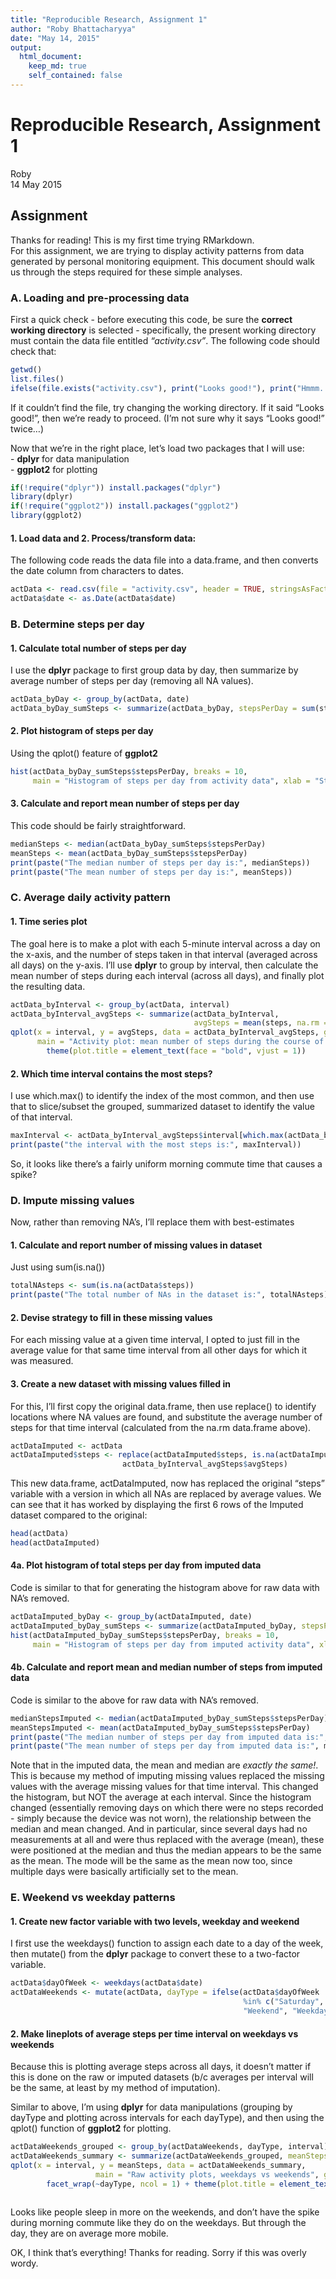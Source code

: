 ```yaml
---
title: "Reproducible Research, Assignment 1"
author: "Roby Bhattacharyya"
date: "May 14, 2015"
output: 
  html_document:
    keep_md: true
    self_contained: false
---
```



Reproducible Research, Assignment 1
===================================
Roby  
14 May 2015


## Assignment  
Thanks for reading! This is my first time trying RMarkdown.  
For this assignment, we are trying to display activity patterns from data generated by personal monitoring equipment. This document should walk us through the steps required for these simple analyses.  

### A. Loading and pre-processing data  
First a quick check - before executing this code, be sure the **correct working directory** is selected - specifically, the present working directory must contain the data file entitled *"activity.csv"*. The following code should check that:

```r
getwd()
list.files()
ifelse(file.exists("activity.csv"), print("Looks good!"), print("Hmmm...can't find activity.csv"))
```

If it couldn't find the file, try changing the working directory. If it said "Looks good!", then we're ready to proceed. (I'm not sure why it says "Looks good!" twice...)  

Now that we're in the right place, let's load two packages that I will use:  
 - **dplyr** for data manipulation  
 - **ggplot2** for plotting
 
```r
if(!require("dplyr")) install.packages("dplyr")
library(dplyr)
if(!require("ggplot2")) install.packages("ggplot2")
library(ggplot2)
```

#### 1. Load data and 2. Process/transform data:  

The following code reads the data file into a data.frame, and then converts the date column from characters to dates.  

```r
actData <- read.csv(file = "activity.csv", header = TRUE, stringsAsFactors = FALSE)
actData$date <- as.Date(actData$date)
```

### B. Determine steps per day  

#### 1. Calculate total number of steps per day  

I use the **dplyr** package to first group data by day, then summarize by average number of steps per day (removing all NA values).  

```r
actData_byDay <- group_by(actData, date)
actData_byDay_sumSteps <- summarize(actData_byDay, stepsPerDay = sum(steps, na.rm = TRUE))
```

#### 2. Plot histogram of steps per day  

Using the qplot() feature of **ggplot2**  

```r
hist(actData_byDay_sumSteps$stepsPerDay, breaks = 10, 
     main = "Histogram of steps per day from activity data", xlab = "Steps per day")
```

#### 3. Calculate and report mean number of steps per day  

This code should be fairly straightforward.  

```r
medianSteps <- median(actData_byDay_sumSteps$stepsPerDay)
meanSteps <- mean(actData_byDay_sumSteps$stepsPerDay)
print(paste("The median number of steps per day is:", medianSteps))
print(paste("The mean number of steps per day is:", meanSteps))
```


### C. Average daily activity pattern  

#### 1. Time series plot  

The goal here is to make a plot with each 5-minute interval across a day on the x-axis, and the number of steps taken in that interval (averaged across all days) on the y-axis. I'll use **dplyr** to group by interval, then calculate the mean number of steps during each interval (across all days), and finally plot the resulting data.  

```r
actData_byInterval <- group_by(actData, interval)
actData_byInterval_avgSteps <- summarize(actData_byInterval, 
                                         avgSteps = mean(steps, na.rm = TRUE))
qplot(x = interval, y = avgSteps, data = actData_byInterval_avgSteps, geom = "line", 
      main = "Activity plot: mean number of steps during the course of a day") + 
        theme(plot.title = element_text(face = "bold", vjust = 1))
```

#### 2. Which time interval contains the most steps?

I use which.max() to identify the index of the most common, and then use that to slice/subset the grouped, summarized dataset to identify the value of that interval.

```r
maxInterval <- actData_byInterval_avgSteps$interval[which.max(actData_byInterval_avgSteps$avgSteps)]
print(paste("the interval with the most steps is:", maxInterval))
```

So, it looks like there's a fairly uniform morning commute time that causes a spike?

### D. Impute missing values  

Now, rather than removing NA's, I'll replace them with best-estimates  

#### 1. Calculate and report number of missing values in dataset  

Just using sum(is.na())

```r
totalNAsteps <- sum(is.na(actData$steps))
print(paste("The total number of NAs in the dataset is:", totalNAsteps))
```

#### 2. Devise strategy to fill in these missing values  

For each missing value at a given time interval, I opted to just fill in the average value for that same time interval from all other days for which it was measured.  

#### 3. Create a new dataset with missing values filled in  

For this, I'll first copy the original data.frame, then use replace() to identify locations where NA values are found, and substitute the average number of steps for that time interval (calculated from the na.rm data.frame above).

```r
actDataImputed <- actData
actDataImputed$steps <- replace(actDataImputed$steps, is.na(actDataImputed$steps),
                         actData_byInterval_avgSteps$avgSteps)
```

This new data.frame, actDataImputed, now has replaced the original "steps" variable with a version in which all NAs are replaced by average values. We can see that it has worked by displaying the first 6 rows of the Imputed dataset compared to the original:  

```r
head(actData)
head(actDataImputed)
```

#### 4a. Plot histogram of total steps per day from imputed data

Code is similar to that for generating the histogram above for raw data with NA's removed.  

```r
actDataImputed_byDay <- group_by(actDataImputed, date)
actDataImputed_byDay_sumSteps <- summarize(actDataImputed_byDay, stepsPerDay = sum(steps))
hist(actDataImputed_byDay_sumSteps$stepsPerDay, breaks = 10, 
     main = "Histogram of steps per day from imputed activity data", xlab = "Steps per day")
```

#### 4b. Calculate and report mean and median number of steps from imputed data  

Code is similar to the above for raw data with NA's removed.  

```r
medianStepsImputed <- median(actDataImputed_byDay_sumSteps$stepsPerDay)
meanStepsImputed <- mean(actDataImputed_byDay_sumSteps$stepsPerDay)
print(paste("The median number of steps per day from imputed data is:", medianStepsImputed))
print(paste("The mean number of steps per day from imputed data is:", meanStepsImputed))
```

Note that in the imputed data, the mean and median are *exactly the same!*. This is because my method of imputing missing values replaced the missing values with the average missing values for that time interval. This changed the histogram, but NOT the average at each interval. Since the histogram changed (essentially removing days on which there were no steps recorded - simply because the device was not worn), the relationship between the median and mean changed. And in particular, since several days had no measurements at all and were thus replaced with the average (mean), these were positioned at the median and thus the median appears to be the same as the mean. The mode will be the same as the mean now too, since multiple days were basically artificially set to the mean.  


### E. Weekend vs weekday patterns

#### 1. Create new factor variable with two levels, weekday and weekend  

I first use the weekdays() function to assign each date to a day of the week, then mutate() from the **dplyr** package to convert these to a two-factor variable.  

```r
actData$dayOfWeek <- weekdays(actData$date)
actDataWeekends <- mutate(actData, dayType = ifelse(actData$dayOfWeek 
                                                    %in% c("Saturday", "Sunday"),
                                                    "Weekend", "Weekday"))
```

#### 2. Make lineplots of average steps per time interval on weekdays vs weekends  

Because this is plotting average steps across all days, it doesn't matter if this is done on the raw or imputed datasets (b/c averages per interval will be the same, at least by my method of imputation).  

Similar to above, I'm using **dplyr** for data manipulations (grouping by dayType and plotting across intervals for each dayType), and then using the qplot() function of **ggplot2** for plotting.

```r
actDataWeekends_grouped <- group_by(actDataWeekends, dayType, interval)
actDataWeekends_summary <- summarize(actDataWeekends_grouped, meanSteps = mean(steps, na.rm = TRUE))
qplot(x = interval, y = meanSteps, data = actDataWeekends_summary, 
                   main = "Raw activity plots, weekdays vs weekends", geom = "line") + 
        facet_wrap(~dayType, ncol = 1) + theme(plot.title = element_text(vjust = 1, 
                                                                         face = "bold"))
```

Looks like people sleep in more on the weekends, and don't have the spike during morning commute like they do on the weekdays. But through the day, they are on average more mobile.

OK, I think that's everything! Thanks for reading. Sorry if this was overly wordy.